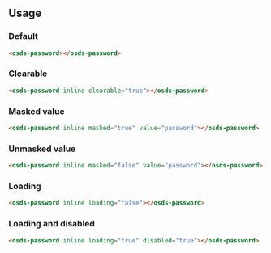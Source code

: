
<GenericStyle />

## Usage

### Default
<osds-password></osds-password>

```html
<osds-password></osds-password>
```

### Clearable
<osds-password inline clearable="true"></osds-password>

```html
<osds-password inline clearable="true"></osds-password>
```

### Masked value
<osds-password inline masked="true" value="password"></osds-password>

```html
<osds-password inline masked="true" value="password"></osds-password>
```

### Unmasked value
<osds-password inline masked="false" value="password"></osds-password>

```html
<osds-password inline masked="false" value="password"></osds-password>
```

### Loading
<osds-password inline loading="true"></osds-password>

```html
<osds-password inline loading="false"></osds-password>
```

### Loading and disabled
<osds-password inline loading="true" disabled="true"></osds-password>

```html
<osds-password inline loading="true" disabled="true"></osds-password>
```
